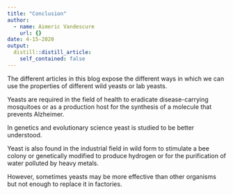```yaml
---
title: "Conclusion"
author:
  - name: Aimeric Vandescure
    url: {}
date: 4-15-2020
output:
  distill::distill_article:
    self_contained: false
---
```


The different articles in this blog expose the different ways in which we can use the properties of different wild yeasts or lab yeasts. 

Yeasts are required in the field of health to eradicate disease-carrying mosquitoes or as a production host for the synthesis of a molecule that prevents Alzheimer. 

In genetics and evolutionary science yeast is studied to be better understood. 

Yeast is also found in the industrial field in wild form to stimulate a bee colony or genetically modified to produce hydrogen or for the purification of water polluted by heavy metals. 

However, sometimes yeasts may be more effective than other organisms but not enough to replace it in factories. 

 
